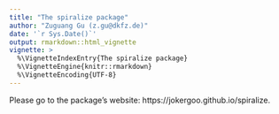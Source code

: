```yaml
---
title: "The spiralize package"
author: "Zuguang Gu (z.gu@dkfz.de)"
date: '`r Sys.Date()`'
output: rmarkdown::html_vignette
vignette: >
  %\VignetteIndexEntry{The spiralize package}
  %\VignetteEngine{knitr::rmarkdown}
  %\VignetteEncoding{UTF-8}
---
```



Please go to the package's website: https://jokergoo.github.io/spiralize.

